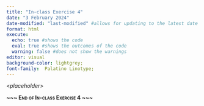 ```yaml
---
title: "In-class Exercise 4"
date: "3 February 2024"
date-modified: "last-modified" #allows for updating to the latest date
format: html
execute: 
  echo: true #shows the code
  eval: true #shows the outcomes of the code
  warning: false #does not show the warnings
editor: visual
background-color: lightgrey;
font-family:  Palatino Linotype;
---
```


\<*placeholder*\>

[**\~\~\~ End of In-class Exercise 4 \~\~\~**]{.smallcaps}

